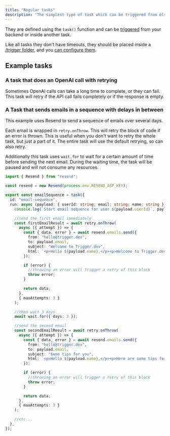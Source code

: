 ```yaml
---
title: "Regular tasks"
description: "The simplest type of task which can be triggered from elsewhere in your code."
---
```



They are defined using the `task()` function and can be [triggered](/triggering) from your backend or inside another task.

Like all tasks they don't have timeouts, they should be placed inside a [/trigger folder](/trigger-folder), and you [can configure them](/tasks-overview#defining-a-task).

## Example tasks

### A task that does an OpenAI call with retrying

Sometimes OpenAI calls can take a long time to complete, or they can fail. This task will retry if the API call fails completely or if the response is empty.

<OpenaiRetry />

### A Task that sends emails in a sequence with delays in between

This example uses Resend to send a sequence of emails over several days.

Each email is wrapped in `retry.onThrow`. This will retry the block of code if an error is thrown. This is useful when you don't want to retry the whole task, but just a part of it. The entire task will use the default retrying, so can also retry.

Additionally this task uses `wait.for` to wait for a certain amount of time before sending the next email. During the waiting time, the task will be paused and will not consume any resources.

```ts /trigger/email-sequence.ts
import { Resend } from "resend";

const resend = new Resend(process.env.RESEND_ASP_KEY);

export const emailSequence = task({
  id: "email-sequence",
  run: async (payload: { userId: string; email: string; name: string }) => {
    console.log(`Start email sequence for user ${payload.userId}`, payload);

    //send the first email immediately
    const firstEmailResult = await retry.onThrow(
      async ({ attempt }) => {
        const { data, error } = await resend.emails.send({
          from: "hello@trigger.dev",
          to: payload.email,
          subject: "Welcome to Trigger.dev",
          html: `<p>Hello ${payload.name},</p><p>Welcome to Trigger.dev</p>`,
        });

        if (error) {
          //throwing an error will trigger a retry of this block
          throw error;
        }

        return data;
      },
      { maxAttempts: 3 }
    );

    //then wait 3 days
    await wait.for({ days: 3 });

    //send the second email
    const secondEmailResult = await retry.onThrow(
      async ({ attempt }) => {
        const { data, error } = await resend.emails.send({
          from: "hello@trigger.dev",
          to: payload.email,
          subject: "Some tips for you",
          html: `<p>Hello ${payload.name},</p><p>Here are some tips for you…</p>`,
        });

        if (error) {
          //throwing an error will trigger a retry of this block
          throw error;
        }

        return data;
      },
      { maxAttempts: 3 }
    );

    //etc...
  },
});
```
